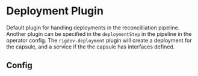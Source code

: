 # Deployment Plugin

Default plugin for handling deployments in the reconcilliation pipeline. Another plugin can be specified in the `deploymentStep` in the pipeline in the operator config.
The `rigdev.deployment` plugin will create a deployment for the capsule, and a service if the the capsule has interfaces defined.




## Config




